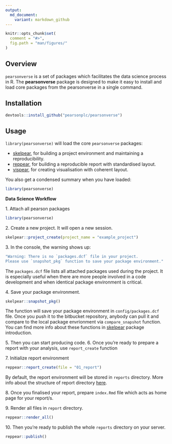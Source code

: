 ```yaml
---
output:
  md_document:
    variant: markdown_github
---
```



```r
knitr::opts_chunk$set(
  comment = "#>",
  fig.path = "man/figures/"
)
```

Overview
------------

`pearsonverse` is a set of packages which facilitates the data science process in R. The __pearsonverse__ package is designed to make it easy to install and load core packages from the pearsonverse in a single command.


Installation
------------

```r
devtools::install_github("pearsonplc/pearsonverse")
```

Usage
------------

`library(pearsonverse)` will load the core `pearsonverse` packages:

-  <a href = "https://github.com/pearsonplc/skelpear" target = "_blank">skelpear</a>, for building a project environment and maintaining a reproducibility.
-  <a href = "https://github.com/pearsonplc/reppear" target = "_blank">reppear</a>, for building a reproducible report with standardised layout.
-  <a href = "https://github.com/pearsonplc/vispear" target = "_blank">vispear</a>, for creating visualisation with coherent layout.

You also get a condensed summary when you have loaded:

```r
library(pearsonverse)
```

__Data Science Workflow__

1.&nbsp;Attach all pearson packages

```r
library(pearsonverse)
```

2.&nbsp;Create a new project. It will open a new session.

```r
skelpear::project_create(project_name = "example_project")
```

3.&nbsp;In the console, the warning shows up:

```r
"Warning: There is no `packages.dcf` file in your project. 
Please use `snapshot_pkg` function to save your package environment."
```

The `packages.dcf` file lists all attached packages used during the project. It is especially useful when there are more people involved in a code development and when identical package environment is critical.

4.&nbsp;Save your package environment.

```r
skelpear::snapshot_pkg()
```

The function will save your package environment in `config/packages.dcf` file. Once you push it to the bitbucket repository, anybody can pull it and compare to the local package envrionment via `compare_snapshot` function. You can find more info about these functions in  <a href = "https://github.com/pearsonplc/skelpear" target = "_blank">skelpear</a> package introduction.

5.&nbsp;Then you can start producing code.
6.&nbsp;Once you're ready to prepare a report with your analysis, use `report_create` function

7.&nbsp;Initialize report environment
```r
reppear::report_create(file = "01_report")
```

By default, the report environment will be stored in `reports` directory. More info about the structure of report directory  <a href = "https://github.com/pearsonplc/reppear" target = "_blank">here</a>.

8.&nbsp;Once you finalised your report, prepare `index.Rmd` file which acts as home page for your report/s.

9.&nbsp;Render all files in `report` directory.

```r
reppear::render_all()
```

10.&nbsp;Then you're ready to publish the whole `reports` directory on your server.

```r
reppear::publish()
```
